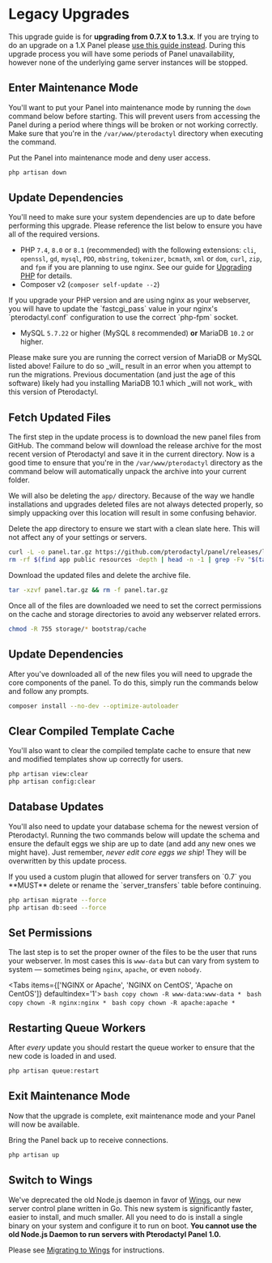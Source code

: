 
# Legacy Upgrades
This upgrade guide is for **upgrading from 0.7.X to 1.3.x**. If you are trying to do an upgrade on a 1.X Panel
please [use this guide instead](/panel/1.0/updating.md). During this upgrade process you will have some periods
of Panel unavailability, however none of the underlying game server instances will be stopped.

## Enter Maintenance Mode
You'll want to put your Panel into maintenance mode by running the `down` command below before starting. This
will prevent users from accessing the Panel during a period where things will be broken or not working correctly. Make sure that you're in the `/var/www/pterodactyl` directory when executing the command.

Put the Panel into maintenance mode and deny user access.
```bash copy
php artisan down
```

## Update Dependencies
You'll need to make sure your system dependencies are up to date before performing this upgrade. Please
reference the list below to ensure you have all of the required versions.

* PHP `7.4`, `8.0` or `8.1` (recommended) with the following extensions: `cli`, `openssl`, `gd`, `mysql`, `PDO`, `mbstring`,
`tokenizer`, `bcmath`, `xml` or `dom`, `curl`, `zip`, and `fpm` if you are planning to use nginx. See our guide
for [Upgrading PHP](/guides/php_upgrade.md) for details.
* Composer v2 (`composer self-update --2`)

<Callout type='warning'>
    If you upgrade your PHP version and are using nginx as your webserver, you will have to update the
    `fastcgi_pass` value in your nginx's `pterodactyl.conf` configuration to use the correct `php-fpm` socket.
</Callout>

* MySQL `5.7.22` or higher (MySQL `8` recommended) **or** MariaDB `10.2` or higher.

<Callout type='warning'>
    Please make sure you are running the correct version of MariaDB or MySQL listed above! Failure to do so _will_
    result in an error when you attempt to run the migrations.
    Previous documentation (and just the age of this software) likely had you installing MariaDB 10.1 which _will not
    work_ with this version of Pterodactyl.
</Callout>

## Fetch Updated Files
The first step in the update process is to download the new panel files from GitHub. The command below will download
the release archive for the most recent version of Pterodactyl and save it in the current directory. Now is a good time
to ensure that you're in the `/var/www/pterodactyl` directory as the command below will automatically unpack the archive
into your current folder.

We will also be deleting the `app/` directory. Because of the way we handle installations and upgrades deleted files
are not always detected properly, so simply uppacking over this location will result in some confusing behavior.

Delete the app directory to ensure we start with a clean slate here. This will not affect any
of your settings or servers.
```bash copy
curl -L -o panel.tar.gz https://github.com/pterodactyl/panel/releases/latest/download/panel.tar.gz
rm -rf $(find app public resources -depth | head -n -1 | grep -Fv "$(tar -tf panel.tar.gz)")
```

Download the updated files and delete the archive file.
```bash copy
tar -xzvf panel.tar.gz && rm -f panel.tar.gz
```

Once all of the files are downloaded we need to set the correct permissions on the cache and storage directories to avoid
any webserver related errors.
```bash copy
chmod -R 755 storage/* bootstrap/cache
```

## Update Dependencies
After you've downloaded all of the new files you will need to upgrade the core components of the panel. To do this,
simply run the commands below and follow any prompts.

```bash copy
composer install --no-dev --optimize-autoloader
```

## Clear Compiled Template Cache
You'll also want to clear the compiled template cache to ensure that new and modified templates show up correctly for
users.

```bash copy
php artisan view:clear
php artisan config:clear
```

## Database Updates
You'll also need to update your database schema for the newest version of Pterodactyl. Running the two commands below
will update the schema and ensure the default eggs we ship are up to date (and add any new ones we might have). Just
remember, _never edit core eggs we ship_! They will be overwritten by this update process.

<Callout type='warning'>
    If you used a custom plugin that allowed for server transfers on `0.7` you **MUST** delete or rename the `server_transfers` table
    before continuing.
</Callout>

```bash copy
php artisan migrate --force
php artisan db:seed --force
```

## Set Permissions
The last step is to set the proper owner of the files to be the user that runs your webserver. In most cases this
is `www-data` but can vary from system to system &mdash; sometimes being `nginx`, `apache`, or even `nobody`.

<Tabs items={['NGINX or Apache', 'NGINX on CentOS', 'Apache on CentOS']} defaultindex='1'>
    <Tab>
        ```bash copy
        chown -R www-data:www-data *
        ```
    </Tab>
    <Tab>
        ```bash copy
        chown -R nginx:nginx *
        ```
    </Tab>
    <Tab>
        ```bash copy
        chown -R apache:apache *
        ```
    </Tab>
</Tabs>

## Restarting Queue Workers
After _every_ update you should restart the queue worker to ensure that the new code is loaded in and used.

```bash copy
php artisan queue:restart
```

## Exit Maintenance Mode
Now that the upgrade is complete, exit maintenance mode and your Panel will now be available.

Bring the Panel back up to receive connections.
```bash copy
php artisan up
```

## Switch to Wings
We've deprecated the old Node.js daemon in favor of [Wings](https://github.com/pterodactyl/wings), our new server
control plane written in Go. This new system is significantly faster, easier to install, and much smaller. All you
need to do is install a single binary on your system and configure it to run on boot. **You cannot use the old Node.js
Daemon to run servers with Pterodactyl Panel 1.0.**

Please see [Migrating to Wings](/wings/1.0/migrating.md) for instructions.